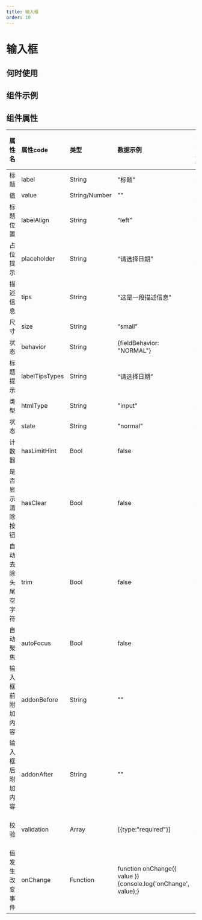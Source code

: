 ```yaml
---
title: 输入框
order: 10
---
```


# 输入框

## 何时使用

## 组件示例

  
## 组件属性

| 属性名 | 属性code | 类型 | 数据示例 | 动态属性 | 备注 |
| :--- | :--- | :--- | :--- | :--- | :--- |
| 标题 | label | String | "标题" | 是 |  |
| 值 | value | String/Number | "" | 是 |  |
| 标题位置 | labelAlign | String | “left” | 否 | 可选值：“left”,”top”,”inset" |
| 占位提示 | placeholder | String | “请选择日期” | 是 |  |
| 描述信息 | tips | String | "这是一段描述信息" | 否 |  |
| 尺寸 | size | String | “small” | 否 | 可选值：“small”,”medium”,"large" |
| 状态 | behavior | String | {fieldBehavior: "NORMAL"} | 是 | fieldBehavior 可选值："NORMAL","DISABLED","READONLY","HIDDEN" |
| 标题提示 | labelTipsTypes | String | “请选择日期” | 是 | "none", "text", "render" |
| 类型 | htmlType | String | "input" | 是 | "input", "textarea", "password" |
| 状态 | state | String | "normal" | 是 | "error", "loading", "success" |
| 计数器 | hasLimitHint | Bool | false | 否 |  |
| 是否显示清除按钮 | hasClear | Bool | false | 否 |  |
| 自动去除头尾空字符 | trim | Bool | false | 否 |  |
| 自动聚焦 | autoFocus | Bool | false | 否 |  |
| 输入框前附加内容 | addonBefore | String | "" | 否 |  |
| 输入框后附加内容 | addonAfter | String | "" | 否 |  |
| 校验 | validation | Array | [{type:"required"}] | 是 | 可选值：{type:"required"}, {type: "customValidate", message: "请选择今日之前的日期", param: "function validateRule(value) { return value <= new Date().getTime(); }"} |
| 值发生改变事件 | onChange | Function | function onChange({ value }) {console.log('onChange', value);} | 否 |  |